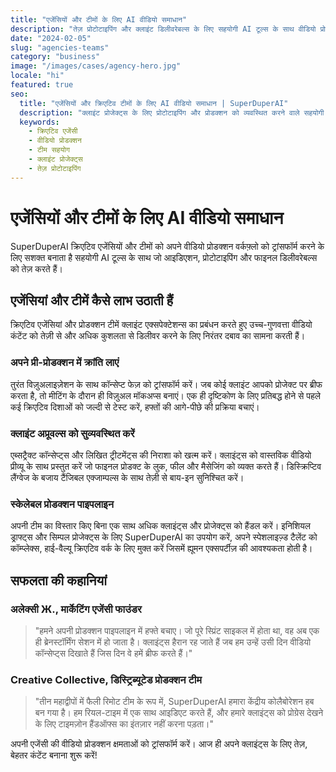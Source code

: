 ```yaml
---
title: "एजेंसियों और टीमों के लिए AI वीडियो समाधान"
description: "तेज़ प्रोटोटाइपिंग और क्लाइंट डिलीवरेबल्स के लिए सहयोगी AI टूल्स के साथ वीडियो प्रोडक्शन को तेज़ करें"
date: "2024-02-05"
slug: "agencies-teams"
category: "business"
image: "/images/cases/agency-hero.jpg"
locale: "hi"
featured: true
seo:
  title: "एजेंसियों और क्रिएटिव टीमों के लिए AI वीडियो समाधान | SuperDuperAI"
  description: "क्लाइंट प्रोजेक्ट्स के लिए प्रोटोटाइपिंग और प्रोडक्शन को व्यवस्थित करने वाले सहयोगी AI टूल्स के साथ अपनी वीडियो निर्माण प्रक्रिया को तेज़ करें"
  keywords:
    - क्रिएटिव एजेंसी
    - वीडियो प्रोडक्शन
    - टीम सहयोग
    - क्लाइंट प्रोजेक्ट्स
    - तेज़ प्रोटोटाइपिंग
---
```


# एजेंसियों और टीमों के लिए AI वीडियो समाधान

SuperDuperAI क्रिएटिव एजेंसियों और टीमों को अपने वीडियो प्रोडक्शन वर्कफ़्लो को ट्रांसफॉर्म करने के लिए सशक्त बनाता है सहयोगी AI टूल्स के साथ जो आइडिएशन, प्रोटोटाइपिंग और फाइनल डिलीवरेबल्स को तेज़ करते हैं।

<FeatureGrid>
  <Feature
    title="तेज़ प्रोटोटाइपिंग"
    description="दिनों के बजाय मिनटों में कॉन्सेप्ट्स टेस्ट करें और विज़ुअल मॉकअप्स बनाएं"
    icon="layers"
  />
  <Feature
    title="सहयोगी वर्कफ़्लो"
    description="वितरित टीमों में प्रोजेक्ट्स को आसानी से शेयर और इटेरेट करें"
    icon="users"
  />
  <Feature
    title="क्लाइंट प्रेजेंटेशन"
    description="उच्च-गुणवत्ता कॉन्सेप्ट्स की तेज़ टर्नअराउंड के साथ क्लाइंट्स को प्रभावित करें"
    icon="presentation"
  />
</FeatureGrid>

## एजेंसियां और टीमें कैसे लाभ उठाती हैं

क्रिएटिव एजेंसियां और प्रोडक्शन टीमें क्लाइंट एक्सपेक्टेशन्स का प्रबंधन करते हुए उच्च-गुणवत्ता वीडियो कंटेंट को तेज़ी से और अधिक कुशलता से डिलीवर करने के लिए निरंतर दबाव का सामना करती हैं।

### अपने प्री-प्रोडक्शन में क्रांति लाएं

तुरंत विज़ुअलाइज़ेशन के साथ कॉन्सेप्ट फेज़ को ट्रांसफॉर्म करें। जब कोई क्लाइंट आपको प्रोजेक्ट पर ब्रीफ करता है, तो मीटिंग के दौरान ही विज़ुअल मॉकअप्स बनाएं। एक ही दृष्टिकोण के लिए प्रतिबद्ध होने से पहले कई क्रिएटिव दिशाओं को जल्दी से टेस्ट करें, हफ्तों की आगे-पीछे की प्रक्रिया बचाएं।

### क्लाइंट अप्रूवल्स को सुव्यवस्थित करें

एब्सट्रैक्ट कॉन्सेप्ट्स और लिखित ट्रीटमेंट्स की निराशा को खत्म करें। क्लाइंट्स को वास्तविक वीडियो प्रीव्यू के साथ प्रस्तुत करें जो फाइनल प्रोडक्ट के लुक, फील और मैसेजिंग को व्यक्त करते हैं। डिस्क्रिप्टिव लैंग्वेज के बजाय टैंजिबल एक्जाम्पल्स के साथ तेज़ी से बाय-इन सुनिश्चित करें।

### स्केलेबल प्रोडक्शन पाइपलाइन

अपनी टीम का विस्तार किए बिना एक साथ अधिक क्लाइंट्स और प्रोजेक्ट्स को हैंडल करें। इनिशियल ड्राफ्ट्स और सिम्पल प्रोजेक्ट्स के लिए SuperDuperAI का उपयोग करें, अपने स्पेशलाइज़्ड टैलेंट को कॉम्प्लेक्स, हाई-वैल्यू क्रिएटिव वर्क के लिए मुक्त करें जिसमें ह्यूमन एक्सपर्टीज़ की आवश्यकता होती है।

## सफलता की कहानियां

### अलेक्सी Ж., मार्केटिंग एजेंसी फाउंडर

> "हमने अपनी प्रोडक्शन पाइपलाइन में हफ्ते बचाए। जो पूरे स्प्रिंट साइकल में होता था, वह अब एक ही ब्रेनस्टॉर्मिंग सेशन में हो जाता है। क्लाइंट्स हैरान रह जाते हैं जब हम उन्हें उसी दिन वीडियो कॉन्सेप्ट्स दिखाते हैं जिस दिन वे हमें ब्रीफ करते हैं।"

### Creative Collective, डिस्ट्रिब्यूटेड प्रोडक्शन टीम

> "तीन महाद्वीपों में फैली रिमोट टीम के रूप में, SuperDuperAI हमारा केंद्रीय कोलैबोरेशन हब बन गया है। हम रियल-टाइम में एक साथ आइडिएट करते हैं, और हमारे क्लाइंट्स को प्रोग्रेस देखने के लिए टाइमज़ोन हैंडऑफ्स का इंतज़ार नहीं करना पड़ता।"

<CTABox>
  अपनी एजेंसी की वीडियो प्रोडक्शन क्षमताओं को ट्रांसफॉर्म करें। आज ही अपने
  क्लाइंट्स के लिए तेज़, बेहतर कंटेंट बनाना शुरू करें!
</CTABox>
